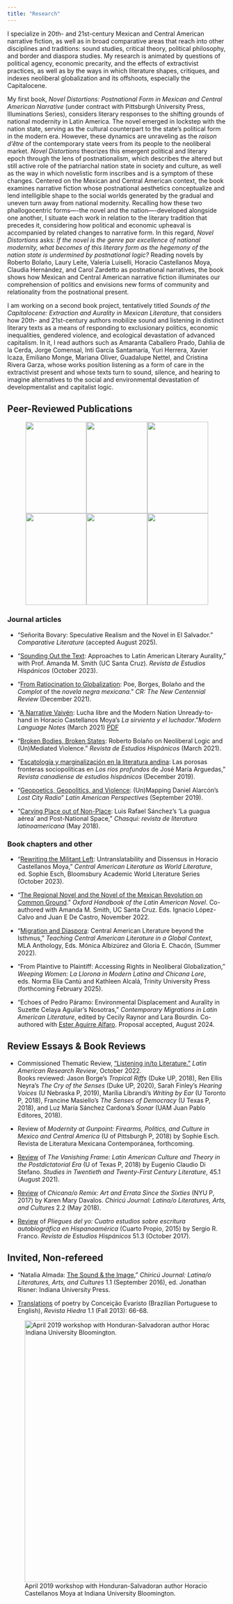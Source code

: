 ```yaml
---
title: "Research"
---
```



I specialize in 20th- and 21st-century Mexican and Central American narrative
fiction, as well as in broad comparative areas that reach into other disciplines
and traditions: sound studies, critical theory, political philosophy, and border
and diaspora studies. My research is animated by questions of political agency,
economic precarity, and the effects of extractivist practices, as well as by the
ways in which literature shapes, critiques, and indexes neoliberal globalization
and its offshoots, especially the Capitalocene.

My first book, _Novel Distortions: Postnational Form in Mexican and Central
American Narrative_ (under contract with Pittsburgh University Press,
Illuminations Series), considers literary responses to the shifting grounds of
national modernity in Latin America. The novel emerged in lockstep with the
nation state, serving as the cultural counterpart to the state's political form
in the modern era. However, these dynamics are unraveling as the _raison d'être_
of the contemporary state veers from its people to the neoliberal market. _Novel
Distortions_ theorizes this emergent political and literary epoch through the
lens of postnationalism, which describes the altered but still active role of
the patriarchal nation state in society and culture, as well as the way in which
novelistic form inscribes and is a symptom of these changes. Centered on the
Mexican and Central American context, the book examines narrative fiction whose
postnational aesthetics conceptualize and lend intelligible shape to the social
worlds generated by the gradual and uneven turn away from national modernity.
Recalling how these two phallogocentric forms—-the novel and the nation—-developed
alongside one another, I situate each work in relation to the literary tradition
that precedes it, considering how political and economic upheaval is accompanied
by related changes to narrative form. In this regard, _Novel Distortions_ asks: _If
the novel is the genre par excellence of national modernity, what becomes of
this literary form as the hegemony of the nation state is undermined by
postnational logic?_ Reading novels by Roberto Bolaño,
Laury Leite, Valeria Luiselli, Horacio Castellanos Moya, Claudia Hernández, and
Carol Zardetto as postnational narratives, the book shows how Mexican and Central American
narrative fiction illuminates our comprehension of politics and envisions new
forms of community and relationality from the postnational present.

I am working on a second book project, tentatively titled _Sounds of the
Capitalocene: Extraction and Aurality in Mexican Literature_, that considers how
20th- and 21st-century authors mobilize sound and listening in distinct literary
texts as a means of responding to exclusionary politics, economic inequalities,
gendered violence, and ecological devastation of advanced capitalism. In it, I
read authors such as Amaranta Caballero Prado, Dahlia de la Cerda, Jorge Comensal, Inti García Santamaría, Yuri Herrera,
Xavier Icaza, Emiliano Monge, Mariana Oliver, Guadalupe Nettel, and Cristina Rivera
Garza, whose works position listening as a form of care in the extractivist
present and whose texts turn to sound, silence, and hearing to imagine
alternatives to the social and environmental devastation of developmentalist and
capitalist logic.



## Peer-Reviewed Publications

::: {.column-page-left}
::: {style="text-align: center;"}
![](assets/images/Research_Chasqui_2018.jpg){width=140 height=210}![](assets/images/Research_LAP2019.jpg){width=140 height=210}![](assets/images/Research_MLN2021.jpg){width=140 height=210}![](assets/images/Research_Oxford_Mex-Rev.jpg){width=140 height=210}![](assets/images/Research_RCEH2019.jpg){width=140 height=210}![](assets/images/Research_REH2021.jpg){width=140 height=210}
:::
:::

### Journal articles

* “Señorita Bovary: Speculative Realism and the Novel in El Salvador.” _Comparative Literature_ (accepted August 2025).

* “[Sounding Out the Text](https://www.academia.edu/117594175/Sounding_Out_the_Text_Approaches_to_Latin_American_Literary_Aurality): Approaches to Latin American Literary Aurality,” with Prof. Amanda M. Smith (UC Santa Cruz). _Revista de Estudios Hispánicos_ (October 2023).

* “[From Ratiocination to Globalization](https://muse.jhu.edu/article/856149): Poe, Borges, Bolaño and the _Complot_ of the _novela negra mexicana_.” _CR: The New Centennial Review_ (December 2021).

* “[A Narrative Vaivén](https://muse.jhu.edu/article/795533): Lucha libre and the Modern Nation Unready-to-hand in Horacio Castellanos Moya's _La sirvienta y el luchador_.”_Modern Language Notes_ (March 2021) [PDF](/assets/research/PDFs/Narrative-Vaiven-Mitchell.pdf)

* “[Broken Bodies, Broken States](https://muse.jhu.edu/article/791053): Roberto Bolaño on Neoliberal Logic and (Un)Mediated Violence." _Revista de Estudios Hispánicos_ (March 2021).

* "[Escatología y marginalización en la literatura andina](https://www.academia.edu/43119108/Escatolog%C3%ADa_y_marginalización_en_la_literatura_andina_las_porosas_fronteras_sociopol%C3%ADticas_en_Los_r%C3%ADos_profundos_de_José_Mar%C3%ADa_Arguedas): Las porosas fronteras sociopolíticas en _Los ríos profundos_ de José María Arguedas,” _Revista canadiense de estudios hispánicos_ (December 2019).

* "[Geopoetics, Geopolitics, and Violence](https://www.academia.edu/40263382/Geopoetics_Geopolitics_and_Violence_Un_Mapping_Daniel_Alarcóns_Lost_City_Radio): (Un)Mapping Daniel Alarcón’s _Lost City Radio_” _Latin American Perspectives_ (September 2019).

* "[Carving Place out of Non-Place](https://www.academia.edu/39790659/Carving_Place_out_of_Non-Place_Luis_Rafael_Sánchez_s_La_guagua_aérea_and_Postnational_Space): Luis Rafael Sánchez’s ‘La guagua aérea’ and Post-National Space,” _Chasqui: revista de literatura latinoamericana_ (May 2018).

### Book chapters and other
* "[Rewriting the Militant Left](https://www.academia.edu/109301716/Rewriting_the_Militant_Left_Untranslatability_and_Dissensus_in_Horacio_Castellanos_Moya): Untranslatability and Dissensus in Horacio Castellanos Moya," _Central American Literature as World Literature_, ed. Sophie Esch, Bloomsbury Academic World Literature Series (October 2023).

* “[The Regional Novel and the Novel of the Mexican Revolution on Common Ground](https://www.academia.edu/143455095/The_Oxford_Handbook_of_the_Latin_American_Novel).” _Oxford Handbook of the Latin American Novel_. Co-authored with Amanda M. Smith, UC Santa Cruz. Eds. Ignacio López-Calvo and Juan E De Castro, November 2022.

* "[Migration and Diaspora](https://www.mla.org/Publications/Bookstore/Options-for-Teaching/Teaching-Central-American-Literature-in-a-Global-Context): Central American Literature beyond the Isthmus,” _Teaching Central American Literature in a Global Context_, MLA Anthology, Eds. Mónica Albizúrez and Gloria E. Chacón, (Summer 2022).

* “From Plaintive to Plaintiff: Accessing Rights in Neoliberal Globalization,” _Weeping Women: La Llorona in Modern Latina and Chicana Lore_, eds. Norma Elia Cantú and Kathleen Alcalá, Trinity University Press (forthcoming February 2025).

* “Echoes of Pedro Páramo: Environmental Displacement and Aurality in Suzette Celaya Aguilar’s Nosotras,” _Contemporary Migrations in Latin American Literature_, edited by Cecily Raynor and Lara Bourdin. Co-authored with [Ester Aguirre Alfaro](https://fhis.ubc.ca/profile/tesi-aguirre/). Proposal accepted, August 2024.


## Review Essays & Book Reviews
* Commissioned Thematic Review, [“Listening in/to Literature.”](https://www.cambridge.org/core/journals/latin-american-research-review/article/listening-into-literature/3B7E952C19B878BA13708732F44B7242) _Latin American Research Review_, October 2022.  
Books reviewed: Jason Borge's _Tropical Riffs_ (Duke UP, 2018), Ren Ellis Neyra's _The Cry of the Senses_ (Duke UP, 2020), Sarah Finley's _Hearing Voices_ (U Nebraska P, 2019), Marília Librandi's _Writing by Ear_ (U Toronto P, 2018), Francine Masiello's _The Senses of Democracy_ (U Texas P, 2018), and Luz María Sánchez Cardona's _Sonar_ (UAM Juan Pablo Editores, 2018). 
* Review of _Modernity at Gunpoint: Firearms, Politics, and Culture in Mexico and Central America_ (U of Pittsburgh P, 2018) by Sophie Esch. Revista de Literatura Mexicana Contemporánea, forthcoming.

* [Review](https://newprairiepress.org/cgi/viewcontent.cgi?article=2201&context=sttcl) of _The Vanishing Frame: Latin American Culture and Theory in the Postdictatorial Era_ (U of Texas P, 2018) by Eugenio Claudio Di Stefano. _Studies in Twentieth and Twenty-First Century Literature_, 45.1 (August 2021).

* [Review](https://muse.jhu.edu/article/697754) of _Chicana/o Remix: Art and Errata Since the Sixties_ (NYU P, 2017) by Karen Mary Davalos. _Chiricú Journal: Latina/o Literatures, Arts, and Cultures_ 2.2 (May 2018).

* [Review](https://muse.jhu.edu/article/679167) of _Pliegues del yo: Cuatro estudios sobre escritura autobiográfica en Hispanoamérica_ (Cuarto Propio, 2015) by Sergio R. Franco. _Revista de Estudios Hispánicos_ 51.3 (October 2017).

## Invited, Non-refereed
* "Natalia Almada: [The Sound & the Image](https://muse.jhu.edu/article/633332),” _Chiricú Journal: Latina/o Literatures, Arts, and Cultures_ 1.1 (September 2016), ed. Jonathan Risner: Indiana University Press.

* [Translations](https://www.hiedramagazine.com/conceicao-evaristo) of poetry by Conceição Evaristo (Brazilian Portuguese to English), _Revista Hiedra_ 1.1 (Fall 2013): 66-68.



![April 2019 workshop with Honduran-Salvadoran author Horacio Castellanos Moya at Indiana University Bloomington.](assets/images/HCMApril2019.jpg){height=600}
